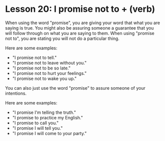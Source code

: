 # Lesson 20: I promise not to + (verb)

When using the word "promise", you are giving your word that what you are saying is true.
You might also be assuring someone a guarantee that you will follow through on what you are saying to them.
When using "promise not to", you are stating you will not do a particular thing.

Here are some examples:

- "I promise not to tell."
- "I promise not to leave without you."
- "I promise not to be so late."
- "I promise not to hurt your feelings."
- "I promise not to wake you up."

You can also just use the word "promise" to assure someone of your intentions.

Here are some examples:

- "I promise I'm telling the truth."
- "I promise to practice my English."
- "I promise to call you."
- "I promise I will tell you."
- "I promise I will come to your party."
